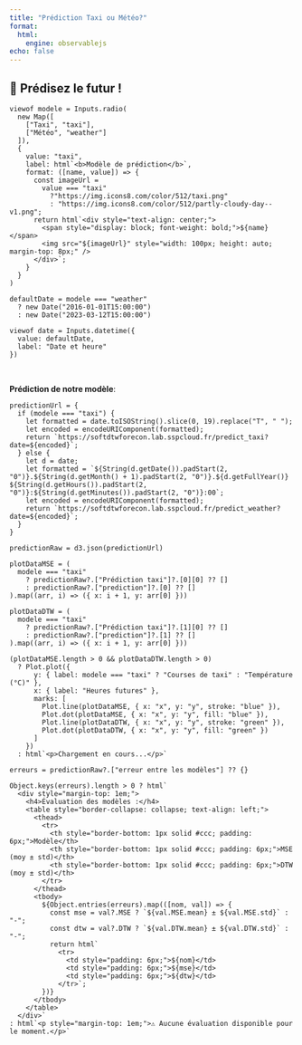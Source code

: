 ```yaml
---
title: "Prédiction Taxi ou Météo?"
format:
  html:
    engine: observablejs
echo: false
---
```


## 🧠 Prédisez le futur !



```ojs
viewof modele = Inputs.radio(
  new Map([
    ["Taxi", "taxi"],
    ["Météo", "weather"]
  ]),
  {
    value: "taxi",
    label: html`<b>Modèle de prédiction</b>`,
    format: ([name, value]) => {
      const imageUrl =
        value === "taxi"
          ?"https://img.icons8.com/color/512/taxi.png"
          : "https://img.icons8.com/color/512/partly-cloudy-day--v1.png";
      return html`<div style="text-align: center;">
        <span style="display: block; font-weight: bold;">${name}</span>
        <img src="${imageUrl}" style="width: 100px; height: auto; margin-top: 8px;" />
      </div>`;
    }
  }
)
```

```ojs
defaultDate = modele === "weather"
  ? new Date("2016-01-01T15:00:00")
  : new Date("2023-03-12T15:00:00")

viewof date = Inputs.datetime({
  value: defaultDate,
  label: "Date et heure"
})
```

<br>

__Prédiction de notre modèle__:

```ojs
predictionUrl = {
  if (modele === "taxi") {
    let formatted = date.toISOString().slice(0, 19).replace("T", " ");
    let encoded = encodeURIComponent(formatted);
    return `https://softdtwforecon.lab.sspcloud.fr/predict_taxi?date=${encoded}`;
  } else {
    let d = date;
    let formatted = `${String(d.getDate()).padStart(2, "0")}.${String(d.getMonth() + 1).padStart(2, "0")}.${d.getFullYear()} ${String(d.getHours()).padStart(2, "0")}:${String(d.getMinutes()).padStart(2, "0")}:00`;
    let encoded = encodeURIComponent(formatted);
    return `https://softdtwforecon.lab.sspcloud.fr/predict_weather?date=${encoded}`;
  }
}
```


```ojs
predictionRaw = d3.json(predictionUrl)
```

```ojs

plotDataMSE = (
  modele === "taxi"
    ? predictionRaw?.["Prédiction taxi"]?.[0][0] ?? []
    : predictionRaw?.["prediction"]?.[0] ?? []
).map((arr, i) => ({ x: i + 1, y: arr[0] }))
```

```ojs
plotDataDTW = (
  modele === "taxi"
    ? predictionRaw?.["Prédiction taxi"]?.[1][0] ?? []
    : predictionRaw?.["prediction"]?.[1] ?? []
).map((arr, i) => ({ x: i + 1, y: arr[0] }))
```

```ojs
(plotDataMSE.length > 0 && plotDataDTW.length > 0)
  ? Plot.plot({
      y: { label: modele === "taxi" ? "Courses de taxi" : "Température (°C)" },
      x: { label: "Heures futures" },
      marks: [
        Plot.line(plotDataMSE, { x: "x", y: "y", stroke: "blue" }),
        Plot.dot(plotDataMSE, { x: "x", y: "y", fill: "blue" }),
        Plot.line(plotDataDTW, { x: "x", y: "y", stroke: "green" }),
        Plot.dot(plotDataDTW, { x: "x", y: "y", fill: "green" })
      ]
    })
  : html`<p>Chargement en cours...</p>`
```

```ojs
erreurs = predictionRaw?.["erreur entre les modèles"] ?? {}

Object.keys(erreurs).length > 0 ? html`
  <div style="margin-top: 1em;">
    <h4>Évaluation des modèles :</h4>
    <table style="border-collapse: collapse; text-align: left;">
      <thead>
        <tr>
          <th style="border-bottom: 1px solid #ccc; padding: 6px;">Modèle</th>
          <th style="border-bottom: 1px solid #ccc; padding: 6px;">MSE (moy ± std)</th>
          <th style="border-bottom: 1px solid #ccc; padding: 6px;">DTW (moy ± std)</th>
        </tr>
      </thead>
      <tbody>
        ${Object.entries(erreurs).map(([nom, val]) => {
          const mse = val?.MSE ? `${val.MSE.mean} ± ${val.MSE.std}` : "-";
          const dtw = val?.DTW ? `${val.DTW.mean} ± ${val.DTW.std}` : "-";
          return html`
            <tr>
              <td style="padding: 6px;">${nom}</td>
              <td style="padding: 6px;">${mse}</td>
              <td style="padding: 6px;">${dtw}</td>
            </tr>`;
        })}
      </tbody>
    </table>
  </div>`
: html`<p style="margin-top: 1em;">⚠️ Aucune évaluation disponible pour le moment.</p>`
```